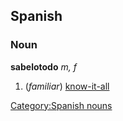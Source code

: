 == Spanish == 
=== Noun === 
'''sabelotodo''' ''m, f'' 
# (''familiar'') [[know-it-all]] 
[[Category:Spanish nouns]]